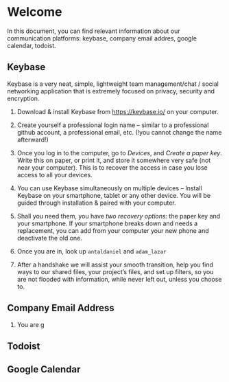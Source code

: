 # Welcome

In this document, you can find relevant information about our communication platforms: keybase, company email addres, google calendar, todoist.

## Keybase

Keybase is a very neat, simple, lightweight team management/chat / social networking application that is extremely focused on privacy, security and encryption.

1.  Download & install Keybase from <https://keybase.io/> on your computer.

2.  Create yourself a professional login name – similar to a professional github account, a professional email, etc. (!you cannot change the name afterward!)

3.  Once you log in to the computer, go to *Devices*, and *Create a paper key*. Write this on paper, or print it, and store it somewhere very safe (not near your computer). This is to recover the access in case you lose access to all your devices.

4.  You can use Keybase simultaneously on multiple devices – Install Keybase on your smartphone, tablet or any other device. You will be guided through installation & paired with your computer.

5.  Shall you need them, you have *two recovery options*: the paper key and your smartphone. If your smartphone breaks down and needs a replacement, you can add from your computer your new phone and deactivate the old one.

6.  Once you are in, look up `antaldaniel` and `adam_lazar`

7.  After a handshake we will assist your smooth transition, help you find ways to our shared files, your project’s files, and set up filters, so you are not flooded with information, while never left out, unless you choose to.

## Company Email Address

1.  You are g

<!--# Tasks for us to complete_-->

## Todoist

## Google Calendar
